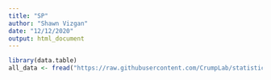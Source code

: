 ```yaml
---
title: "SP"
author: "Shawn Vizgan"
date: "12/12/2020"
output: html_document
---
```


```r

library(data.table)
all_data <- fread("https://raw.githubusercontent.com/CrumpLab/statisticsLab/master/data/MehrSongSpelke2016.csv")





```

